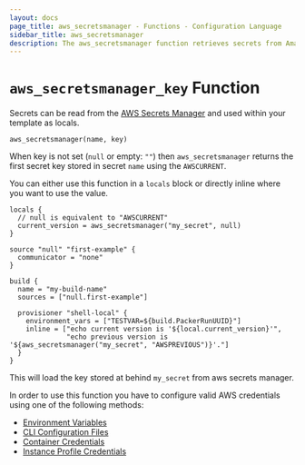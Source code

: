 ```yaml
---
layout: docs
page_title: aws_secretsmanager - Functions - Configuration Language
sidebar_title: aws_secretsmanager
description: The aws_secretsmanager function retrieves secrets from Amazon secretsmanager stores.
---
```



# `aws_secretsmanager_key` Function

Secrets can be read from the [AWS Secrets
Manager](https://aws.amazon.com/secrets-manager/) and used within your template
as locals.

```hcl
aws_secretsmanager(name, key)
```

When key is not set (`null` or empty: `""`) then `aws_secretsmanager` returns
the first secret key stored in secret `name` using the `AWSCURRENT`.

You can either use this function in a `locals` block or directly inline where
you want to use the value.

```hcl
locals {
  // null is equivalent to "AWSCURRENT"
  current_version = aws_secretsmanager("my_secret", null)
}

source "null" "first-example" {
  communicator = "none"
}

build {
  name = "my-build-name"
  sources = ["null.first-example"]

  provisioner "shell-local" {
    environment_vars = ["TESTVAR=${build.PackerRunUUID}"]
    inline = ["echo current version is '${local.current_version}'",
              "echo previous version is '${aws_secretsmanager("my_secret", "AWSPREVIOUS")}'."]
  }
}
```

This will load the key stored at behind `my_secret` from aws secrets manager.


In order to use this function you have to configure valid AWS credentials using
one of the following methods:

- [Environment Variables](https://docs.aws.amazon.com/cli/latest/userguide/cli-configure-envvars.html)
- [CLI Configuration Files](https://docs.aws.amazon.com/cli/latest/userguide/cli-configure-files.html)
- [Container Credentials](https://docs.aws.amazon.com/AmazonECS/latest/developerguide/task-iam-roles.html)
- [Instance Profile Credentials](https://docs.aws.amazon.com/AWSEC2/latest/UserGuide/iam-roles-for-amazon-ec2.html)
